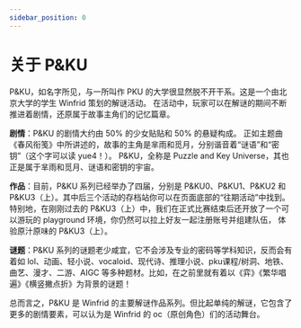 ```yaml
---
sidebar_position: 0
---
```


# 关于 P&KU

P&KU，如名字所见，与一所叫作 PKU 的大学很显然脱不开干系。这是一个由北京大学的学生 Winfrid 策划的解谜活动。
在活动中，玩家可以在解谜的期间不断推进着剧情，还原属于故事主角们的记忆篇章。

**剧情**：P&KU 的剧情大约由 50% 的少女贴贴和 50% 的悬疑构成。
正如主题曲《春风衔笺》中所讲述的，故事的主角是芈雨和觅月，分别谐音着“谜语”和“密钥”（这个字可以读 yue4！）。
P&KU，全称是 Puzzle and Key Universe，其也正是属于芈雨和觅月、谜语和密钥的宇宙。

**作品**：目前，P&KU 系列已经举办了四届，分别是 P&KU0、P&KU1、P&KU2 和 P&KU3（上）。其中后三个活动的存档站你可以在页面底部的“往期活动”中找到。
特别地，在刚刚过去的 P&KU3（上）中，我们在正式比赛结束后还开放了一个可以游玩的 playground 环境，你仍然可以拉上好友一起注册账号并组建队伍，
体验原汁原味的 P&KU3（上）。

**谜题**：P&KU 系列的谜题老少咸宜，它不会涉及专业的密码等学科知识，反而会有着如 lol、动画、轻小说、vocaloid、现代诗、推理小说、pku课程/树洞、地铁、曲艺、漫才、二游、AIGC 等多种题材。比如，在之前里就有着以《弈》《繁华唱遍》《横竖撇点折》为背景的谜题！

总而言之，P&KU 是 Winfrid 的主要解谜作品系列。但比起单纯的解谜，它包含了更多的剧情要素，可以认为是 Winfrid 的 oc（原创角色）们的活动舞台。
